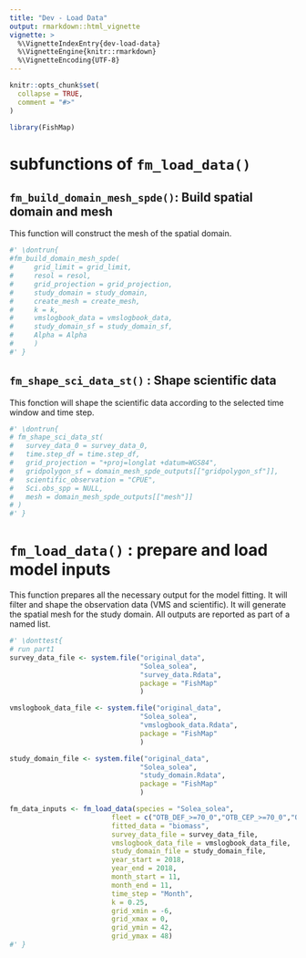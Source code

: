```yaml
---
title: "Dev - Load Data"
output: rmarkdown::html_vignette
vignette: >
  %\VignetteIndexEntry{dev-load-data}
  %\VignetteEngine{knitr::rmarkdown}
  %\VignetteEncoding{UTF-8}
---
```


```r
knitr::opts_chunk$set(
  collapse = TRUE,
  comment = "#>"
)
```

```r
library(FishMap)
```

<!-- WARNING - This vignette is generated by {fusen} from /dev/flat_fm_load_data.Rmd: do not edit by hand -->

# subfunctions of `fm_load_data()`

## `fm_build_domain_mesh_spde()`: Build spatial domain and mesh

This function will construct the mesh of the spatial domain.


```r
#' \dontrun{
#fm_build_domain_mesh_spde(
#     grid_limit = grid_limit,
#     resol = resol,
#     grid_projection = grid_projection,
#     study_domain = study_domain,
#     create_mesh = create_mesh,
#     k = k,
#     vmslogbook_data = vmslogbook_data,
#     study_domain_sf = study_domain_sf,
#     Alpha = Alpha
#     )
#' }
```

  

## `fm_shape_sci_data_st()` : Shape scientific data

This fonction will shape the scientific data according to the selected time window and time step.
    

  

```r
#' \dontrun{
# fm_shape_sci_data_st(
#   survey_data_0 = survey_data_0,
#   time.step_df = time.step_df,
#   grid_projection = "+proj=longlat +datum=WGS84",
#   gridpolygon_sf = domain_mesh_spde_outputs[["gridpolygon_sf"]],
#   scientific_observation = "CPUE",
#   Sci.obs_spp = NULL,
#   mesh = domain_mesh_spde_outputs[["mesh"]]
# )
#' }
```

  

  


# `fm_load_data()` : prepare and load model inputs

This function prepares all the necessary output for the model fitting. It will filter and shape the observation data (VMS and scientific). It will generate the spatial mesh for the study domain. All outputs are reported as part of a named list.
    

  

```r
#' \donttest{
# run part1
survey_data_file <- system.file("original_data",
                                "Solea_solea",
                                "survey_data.Rdata",
                                package = "FishMap"
                                )

vmslogbook_data_file <- system.file("original_data",
                                "Solea_solea",
                                "vmslogbook_data.Rdata",
                                package = "FishMap"
                                )

study_domain_file <- system.file("original_data",
                                "Solea_solea",
                                "study_domain.Rdata",
                                package = "FishMap"
                                )

fm_data_inputs <- fm_load_data(species = "Solea_solea",
                         fleet = c("OTB_DEF_>=70_0","OTB_CEP_>=70_0","OTT_DEF_>=70_0"),
                         fitted_data = "biomass",
                         survey_data_file = survey_data_file,
                         vmslogbook_data_file = vmslogbook_data_file,
                         study_domain_file = study_domain_file,
                         year_start = 2018,
                         year_end = 2018,
                         month_start = 11,
                         month_end = 11,
                         time_step = "Month",
                         k = 0.25,
                         grid_xmin = -6,
                         grid_xmax = 0,
                         grid_ymin = 42,
                         grid_ymax = 48)
#' }
```

  

